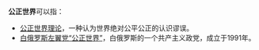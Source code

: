 '''公正世界'''可以指：

* [[公正世界理论|公正世界理论]]，一种认为世界绝对公平公正的认识谬误。
* [[白俄罗斯左翼党“公正世界”|白俄罗斯左翼党“公正世界”]]，白俄罗斯的一个共产主义政党，成立于1991年。

{{disambig|cat=四字消歧义}}
